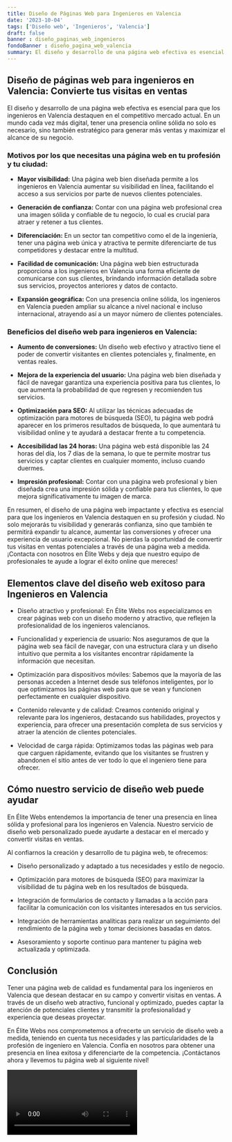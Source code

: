 ```yaml
---
title: Diseño de Páginas Web para Ingenieros en Valencia
date: '2023-10-04'
tags: ['Diseño web', 'Ingenieros', 'Valencia']
draft: false
banner : diseño_paginas_web_ingenieros
fondoBanner : diseño_pagina_web_valencia
summary: El diseño y desarrollo de una página web efectiva es esencial para que los ingenieros en Valencia destaquen en el competitivo mercado actual. En un mundo cada vez más digital, tener una presencia online sólida no solo es necesario, sino también estratégico para generar más ventas y maximizar el alcance de su negocio.
---
```


## Diseño de páginas web para ingenieros en Valencia: Convierte tus visitas en ventas

El diseño y desarrollo de una página web efectiva es esencial para que los ingenieros en Valencia destaquen en el competitivo mercado actual. En un mundo cada vez más digital, tener una presencia online sólida no solo es necesario, sino también estratégico para generar más ventas y maximizar el alcance de su negocio.

### Motivos por los que necesitas una página web en tu profesión y tu ciudad:

- **Mayor visibilidad:** Una página web bien diseñada permite a los ingenieros en Valencia aumentar su visibilidad en línea, facilitando el acceso a sus servicios por parte de nuevos clientes potenciales.

- **Generación de confianza:** Contar con una página web profesional crea una imagen sólida y confiable de tu negocio, lo cual es crucial para atraer y retener a tus clientes.

- **Diferenciación:** En un sector tan competitivo como el de la ingeniería, tener una página web única y atractiva te permite diferenciarte de tus competidores y destacar entre la multitud.

- **Facilidad de comunicación:** Una página web bien estructurada proporciona a los ingenieros en Valencia una forma eficiente de comunicarse con sus clientes, brindando información detallada sobre sus servicios, proyectos anteriores y datos de contacto.

- **Expansión geográfica:** Con una presencia online sólida, los ingenieros en Valencia pueden ampliar su alcance a nivel nacional e incluso internacional, atrayendo así a un mayor número de clientes potenciales.

### Beneficios del diseño web para ingenieros en Valencia:

- **Aumento de conversiones:** Un diseño web efectivo y atractivo tiene el poder de convertir visitantes en clientes potenciales y, finalmente, en ventas reales.

- **Mejora de la experiencia del usuario:** Una página web bien diseñada y fácil de navegar garantiza una experiencia positiva para tus clientes, lo que aumenta la probabilidad de que regresen y recomienden tus servicios.

- **Optimización para SEO:** Al utilizar las técnicas adecuadas de optimización para motores de búsqueda (SEO), tu página web podrá aparecer en los primeros resultados de búsqueda, lo que aumentará tu visibilidad online y te ayudará a destacar frente a tu competencia.

- **Accesibilidad las 24 horas:** Una página web está disponible las 24 horas del día, los 7 días de la semana, lo que te permite mostrar tus servicios y captar clientes en cualquier momento, incluso cuando duermes.

- **Impresión profesional:** Contar con una página web profesional y bien diseñada crea una impresión sólida y confiable para tus clientes, lo que mejora significativamente tu imagen de marca.

En resumen, el diseño de una página web impactante y efectiva es esencial para que los ingenieros en Valencia destaquen en su profesión y ciudad. No solo mejorarás tu visibilidad y generarás confianza, sino que también te permitirá expandir tu alcance, aumentar las conversiones y ofrecer una experiencia de usuario excepcional. No pierdas la oportunidad de convertir tus visitas en ventas potenciales a través de una página web a medida. ¡Contacta con nosotros en Élite Webs y deja que nuestro equipo de profesionales te ayude a lograr el éxito online que mereces!

<GifSeo />

<Cta />

## Elementos clave del diseño web exitoso para Ingenieros en Valencia

- Diseño atractivo y profesional: En Élite Webs nos especializamos en crear páginas web con un diseño moderno y atractivo, que reflejen la profesionalidad de los ingenieros valencianos.

- Funcionalidad y experiencia de usuario: Nos aseguramos de que la página web sea fácil de navegar, con una estructura clara y un diseño intuitivo que permita a los visitantes encontrar rápidamente la información que necesitan.

- Optimización para dispositivos móviles: Sabemos que la mayoría de las personas acceden a Internet desde sus teléfonos inteligentes, por lo que optimizamos las páginas web para que se vean y funcionen perfectamente en cualquier dispositivo.

- Contenido relevante y de calidad: Creamos contenido original y relevante para los ingenieros, destacando sus habilidades, proyectos y experiencia, para ofrecer una presentación completa de sus servicios y atraer la atención de clientes potenciales.

- Velocidad de carga rápida: Optimizamos todas las páginas web para que carguen rápidamente, evitando que los visitantes se frustren y abandonen el sitio antes de ver todo lo que el ingeniero tiene para ofrecer.

## Cómo nuestro servicio de diseño web puede ayudar

En Élite Webs entendemos la importancia de tener una presencia en línea sólida y profesional para los ingenieros en Valencia. Nuestro servicio de diseño web personalizado puede ayudarte a destacar en el mercado y convertir visitas en ventas.

Al confiarnos la creación y desarrollo de tu página web, te ofrecemos:

- Diseño personalizado y adaptado a tus necesidades y estilo de negocio.

- Optimización para motores de búsqueda (SEO) para maximizar la visibilidad de tu página web en los resultados de búsqueda.

- Integración de formularios de contacto y llamadas a la acción para facilitar la comunicación con los visitantes interesados en tus servicios.

- Integración de herramientas analíticas para realizar un seguimiento del rendimiento de la página web y tomar decisiones basadas en datos.

- Asesoramiento y soporte continuo para mantener tu página web actualizada y optimizada.

## Conclusión

Tener una página web de calidad es fundamental para los ingenieros en Valencia que desean destacar en su campo y convertir visitas en ventas. A través de un diseño web atractivo, funcional y optimizado, puedes captar la atención de potenciales clientes y transmitir la profesionalidad y experiencia que deseas proyectar.

En Élite Webs nos comprometemos a ofrecerte un servicio de diseño web a medida, teniendo en cuenta tus necesidades y las particularidades de la profesión de ingeniero en Valencia. Confía en nosotros para obtener una presencia en línea exitosa y diferenciarte de la competencia. ¡Contáctanos ahora y llevemos tu página web al siguiente nivel!

<Video />

<CtaBot job='Ingenieros' city='Valencia'/>

<Gmaps query='Valencia+españa+maps' />